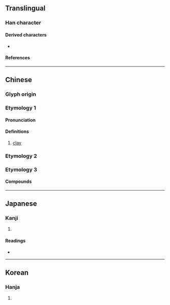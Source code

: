 {{also|菫|暵|𦰌}}
{{character info}}
==Translingual==

===Han character===
{{Han char|rn=32|rad=土|as=08|sn=11|four=44104|canj=TLQM|ids=⿱廿⿻口龶}}

====Derived characters====
* {{l|mul|[[僅]], [[𠻨]], [[墐]], [[嫤]], [[慬]], [[㨷]], [[漌]], [[槿]], [[殣]], [[瑾]], [[㹏]], [[䌍]], [[螼]], [[謹]]([[谨]]), [[饉]]([[馑]]), [[騹]]([[𬴆]]), [[𠞱]], [[勤]], [[鄞]], [[斳]], [[歏]], [[㝻]], [[覲]]([[觐]]), [[蓳]], [[䈽]], [[厪]], [[廑]], [[瘽]]}}

====References====
{{Han ref|kx=0232.050|dkj=05212|dj=0469.070|hdz=10450.020|uh=5807}}

----

==Chinese==

===Glyph origin===
{{Han etym}}

===Etymology 1===
{{zh-forms}}

====Pronunciation====
{{zh-pron
|m=qín
|mc=1
|oc=3,1
|cat=n
}}

====Definitions====
{{zh-hanzi}}

# [[clay]]

===Etymology 2===
{{zh-see|蓳|sv}}

===Etymology 3===
{{zh-see|僅|a}}

====Compounds====
{{zh-der|堇堇}}

----

==Japanese==

===Kanji===
{{ja-kanji|grade=|rs=土08}}

# {{rfdef|ja|sort=土08}}

====Readings====
* {{ja-readings|on=きん|kun=すみれ}}

----

==Korean==

===Hanja===
{{ko-hanja|hangeul=근|rv=geun|mr=kŭn}}

# {{rfdef|ko|sort=土08}}